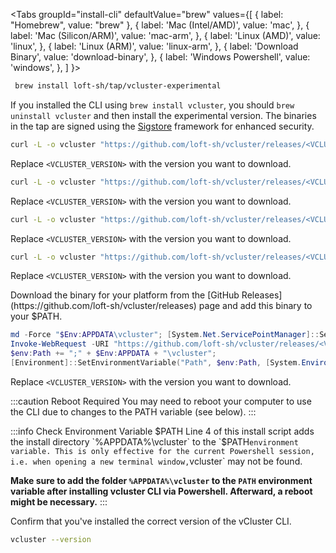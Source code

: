 
<Tabs
  groupId="install-cli"
  defaultValue="brew"
  values={[
	{ label: "Homebrew", value: "brew" },
    { label: 'Mac (Intel/AMD)', value: 'mac', },
    { label: 'Mac (Silicon/ARM)', value: 'mac-arm', },
    { label: 'Linux (AMD)', value: 'linux', },
    { label: 'Linux (ARM)', value: 'linux-arm', },
    { label: 'Download Binary', value: 'download-binary', },
    { label: 'Windows Powershell', value: 'windows', },
  ]
}>
<TabItem value="brew">

 ```bash
  brew install loft-sh/tap/vcluster-experimental
  ```

  If you installed the CLI using `brew install vcluster`, you should `brew uninstall vcluster` and then install the experimental version.
  The binaries in the tap are signed using the [Sigstore](https://docs.sigstore.dev/) framework for enhanced security.
</TabItem>
<TabItem value="mac">


```bash
curl -L -o vcluster "https://github.com/loft-sh/vcluster/releases/<VCLUSTER_VERSION>/download/vcluster-darwin-amd64" && sudo install -c -m 0755 vcluster /usr/local/bin && rm -f vcluster
```

Replace `<VCLUSTER_VERSION>` with the version you want to download.

</TabItem>
<TabItem value="mac-arm">

```bash
curl -L -o vcluster "https://github.com/loft-sh/vcluster/releases/<VCLUSTER_VERSION>/download/vcluster-darwin-arm64" && sudo install -c -m 0755 vcluster /usr/local/bin && rm -f vcluster
```

Replace `<VCLUSTER_VERSION>` with the version you want to download.

</TabItem>
<TabItem value="linux">

```bash
curl -L -o vcluster "https://github.com/loft-sh/vcluster/releases/<VCLUSTER_VERSION>/download/vcluster-linux-amd64" && sudo install -c -m 0755 vcluster /usr/local/bin && rm -f vcluster
```

Replace `<VCLUSTER_VERSION>` with the version you want to download.

</TabItem>
<TabItem value="linux-arm">

```bash
curl -L -o vcluster "https://github.com/loft-sh/vcluster/releases/<VCLUSTER_VERSION>/download/vcluster-linux-arm64" && sudo install -c -m 0755 vcluster /usr/local/bin && rm -f vcluster
```

Replace `<VCLUSTER_VERSION>` with the version you want to download.

</TabItem>
<TabItem value="download-binary">
  Download the binary for your platform from the [GitHub Releases](https://github.com/loft-sh/vcluster/releases) page and add this binary to your $PATH.
</TabItem>
<TabItem value="windows">

```powershell {4}
md -Force "$Env:APPDATA\vcluster"; [System.Net.ServicePointManager]::SecurityProtocol = [System.Net.SecurityProtocolType]'Tls,Tls11,Tls12';
Invoke-WebRequest -URI "https://github.com/loft-sh/vcluster/releases/<VCLUSTER_VERSION>/download/vcluster-windows-amd64.exe" -o $Env:APPDATA\vcluster\vcluster.exe;
$env:Path += ";" + $Env:APPDATA + "\vcluster";
[Environment]::SetEnvironmentVariable("Path", $env:Path, [System.EnvironmentVariableTarget]::User);
```

Replace `<VCLUSTER_VERSION>` with the version you want to download.

:::caution Reboot Required
You may need to reboot your computer to use the CLI due to changes to the PATH variable (see below).
:::

:::info Check Environment Variable $PATH
Line 4 of this install script adds the install directory `%APPDATA%\vcluster` to the `$PATH`environment variable. This is only effective for the current Powershell session, i.e. when opening a new terminal window,`vcluster` may not be found.

**Make sure to add the folder `%APPDATA%\vcluster` to the `PATH` environment variable after installing vcluster CLI via Powershell. Afterward, a reboot might be necessary.**
:::

</TabItem>
</Tabs>

Confirm that you've installed the correct version of the vCluster CLI.

```bash
vcluster --version
```

